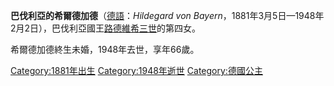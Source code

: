 {{Unreferenced|time=2020-11-14T07:50:33+00:00}}
{{Infobox royalty
| name        = 巴伐利亞的希爾德加德
| image       = Prinzessin Hildegard Maria von Bayern, c. 1909 (cropped).jpg
| birth_date  = {{birth date|1881|3|5|df=y}}
| birth_place = [[慕尼黑|慕尼黑]]
| death_date  = {{Death date and age|1948|2|2|1881|3|5|df=y}}
| death_place = [[弗拉斯多夫|弗拉斯多夫]]
| house       = [[維特爾斯巴赫王朝|維特爾斯巴赫王朝]]
| father      = [[路德維希三世_(巴伐利亞)|巴伐利亞國王路德維希三世]]
| mother      = [[奧地利-埃斯特的瑪麗亞·特蕾莎_(1849-1919)|奧地利-埃斯特的瑪麗亞·特蕾莎]]
}}

'''巴伐利亞的希爾德加德'''（[[德語|德語]]：''Hildegard von Bayern''，1881年3月5日—1948年2月2日），巴伐利亞國王[[路德維希三世_(巴伐利亞)|路德維希三世]]的第四女。

希爾德加德終生未婚，1948年去世，享年66歲。

[[Category:1881年出生|Category:1881年出生]]
[[Category:1948年逝世|Category:1948年逝世]]
[[Category:德國公主|Category:德國公主]]
